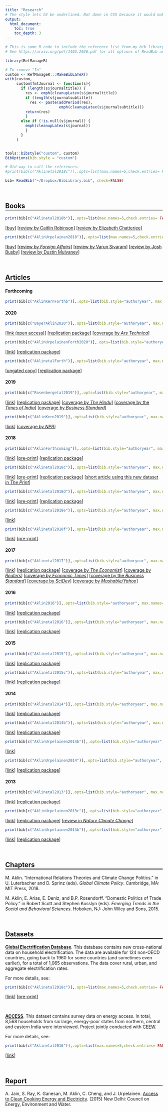```yaml
---
title: "Research"
# The style lets h2 be underlined. Not done in CSS because it would make home page uglier.
output:
  html_document:
    toc: true
    toc_depth: 3
---
```


<!-- <iframe src="/files/aklincv.pdf" width="100%" height="500px"></iframe> -->
    
<style>
h2:after
{
    content:' ';
    display:block;
    border:1px solid black;
}
</style>

```r
# This is some R code to include the reference list from my bib library
# See https://arxiv.org/pdf/1403.2036.pdf for all options of ReadBib and RefManageR

library(RefManageR)

# To remove "In"
custom <- RefManageR:::MakeBibLaTeX()
with(custom,
     custom$fmtJournal <- function(s){
       if (length(s$journaltitle)) {
         res <- emph(cleanupLatex(s$journaltitle))
         if (length(s$journalsubtitle))
           res <- paste(addPeriod(res),
                        emph(cleanupLatex(s$journalsubtitle)))
         return(res)
         }
       else if (!is.null(s$journal)) {
         emph(cleanupLatex(s$journal))
         }
       }
     )


tools::bibstyle("custom", custom)
BibOptions(bib.style = "custom")

# Old way to call the references:
#print(bib[c("Aklinetal2018c")],.opts=list(max.names=5,check.entries= FALSE))

bib= ReadBib("~/Dropbox/BibLibrary.bib", check=FALSE)
```


<br>

## Books

```r
print(bib[c("Aklinetal2018b")],.opts=list(max.names=5,check.entries= FALSE))
```
[[buy](https://mitpress.mit.edu/books/escaping-energy-poverty-trap){target="_blank"}] [[review by Caitlin Robinson](https://www.tandfonline.com/doi/full/10.1080/13549839.2019.1663802){target="_blank"}] [[review by Elizabeth Chatterjee](https://www.cambridge.org/core/journals/perspectives-on-politics/article/escaping-the-energy-poverty-trap-when-and-how-governments-power-the-lives-of-the-poor-by-michael-aklin-patrick-bayer-s-p-harish-and-johannes-urpelainen-cambridge-ma-mit-press-2018-328p-9000-cloth-3500-paper/647EE43487A1855EF01F964001461261){target="_blank"}]

```r
print(bib[c("AklinUrpelainen2018")],.opts=list(max.names=5,check.entries= FALSE))
```
[[buy](https://mitpress.mit.edu/books/renewables){target="_blank"}] [[review by _Foreign Affairs_](https://www.foreignaffairs.com/reviews/capsule-review/2018-10-16/renewables-politics-global-energy-transition){target="_blank"}] [[review by Varun Sivaram](https://link.springer.com/article/10.1057%2Fs41312-018-0046-8){target="_blank"}] [[review by Josh Busby](https://link.springer.com/epdf/10.1057/s41312-018-0064-6?author_access_token=b0uIVtcaLzlKqjqqeHARPlxOt48VBPO10Uv7D6sAgHv4ApbIOdhUVjg9RCUmYLhGqIJpz0X6O_Z8JYI_Etsdw9vOuyhCVMMBYyp0GxwwjJOwavbQ2OW36xDwn5miI5Zc6jcVZrkfV1QDICZEjXFxvQ%3D%3D){target="_blank"}] [[review by Dustin Mulvaney](https://link.springer.com/article/10.1057/s41312-018-0066-4){target="_blank"}]

<br>


## Articles

#### Forthcoming

```r
print(bib[c("AklinKernForthb")],.opts=list(bib.style="authoryear", max.names=5,check.entries= FALSE))
```

#### 2020

```r
print(bib[c("BayerAklin2020")],.opts=list(bib.style="authoryear", max.names=5,check.entries= FALSE))
```
[[link (open access)](https://www.pnas.org/content/early/2020/04/01/1918128117){target="_blank"}] 
[[replication package](https://dataverse.harvard.edu/dataverse/eused){target="_blank"}] 
[[coverage by _Ars Technica_](https://arstechnica.com/science/2020/04/eu-carbon-trading-market-has-reduced-emissions-despite-low-carbon-prices/){target="_blank"}] 

```r
print(bib[c("AklinUrpelainenForth2020")],.opts=list(bib.style="authoryear", max.names=5,check.entries= FALSE))
```
[[link](https://www.sciencedirect.com/science/article/pii/S0973082619312979){target="_blank"}] 
[[replication package](https://dataverse.harvard.edu/dataset.xhtml?persistentId=doi:10.7910/DVN/TIO9UV){target="_blank"}] 

```r
print(bib[c("AklinetalForth")],.opts=list(bib.style="authoryear", max.names=5,check.entries= FALSE))
```
[[ungated copy](https://papers.ssrn.com/sol3/papers.cfm?abstract_id=3537542)]
[[replication package](https://dataverse.harvard.edu/dataset.xhtml?persistentId=doi:10.7910/DVN/KBTHZH)]

#### 2019

```r
print(bib[c("Rosenbergetal2019")],.opts=list(bib.style="authoryear", max.names=5,check.entries= FALSE))
```
[[link](https://www.nature.com/articles/s41893-019-0447-3){target="_blank"}] 
[[replication package](https://dataverse.harvard.edu/dataset.xhtml?persistentId=doi:10.7910/DVN/DRVBZY){target="_blank"}] 
[[coverage by _The Hindu_](https://www.thehindu.com/sci-tech/electrification-in-indian-households-benefits-men-more-than-women-study/article30400757.ece)] 
[[coverage by the _Times of India_](https://energy.economictimes.indiatimes.com/news/power/men-benefit-more-than-women-from-electrification-in-india/72962655){target="_blank"}] 
[[coverage by _Business Standard_](https://www.business-standard.com/article/pti-stories/electrification-in-indian-households-benefits-men-more-than-women-study-119122600264_1.html){target="_blank"}]

```r
print(bib[c("AklinKern2019")],.opts=list(bib.style="authoryear", max.names=5,check.entries= FALSE))
```
[[link](https://academic.oup.com/isq/article-abstract/63/1/15/5290056){target="_blank"}] 
[[coverage by _NPR_](http://www.npr.org/2015/11/10/454589085/the-best-laid-backup-plans){target="_blank"}]

#### 2018

```r
print(bib[c("AklinForthcoming")],.opts=list(bib.style="authoryear", max.names=5,check.entries= FALSE))

```
[[link](https://www.cambridge.org/core/journals/business-and-politics/article/how-robust-is-the-renewable-energy-industry-to-political-shocks-evidence-from-the-2016-us-elections/CAE5D8F7A7FF21D86DC003B08ADB0FAE){target="_blank"}] 
[[pre-print](https://papers.ssrn.com/sol3/papers.cfm?abstract_id=3237964){target="_blank"}] 
[[replication package](https://dataverse.harvard.edu/dataset.xhtml?persistentId=doi:10.7910/DVN/9I106T){target="_blank"}]

```r
print(bib[c("Aklinetal2018c")],.opts=list(bib.style="authoryear", max.names=5,check.entries= FALSE))
```
[[link](https://www.sciencedirect.com/science/article/pii/S030142151830466X){target="_blank"}] 
[[pre-print](https://papers.ssrn.com/sol3/papers.cfm?abstract_id=3220460){target="_blank"}] 
[[replication package](https://dataverse.harvard.edu/dataset.xhtml?persistentId=doi:10.7910/DVN/JE0EVI){target="_blank"}] 
[[short article using this new dataset in _The Print_](https://theprint.in/opinion/how-indias-impressive-electrification-compares-with-south-asian-nations/115134/){target="_blank"}]

```r
print(bib[c("Aklinetal2018d")],.opts=list(bib.style="authoryear", max.names=5,check.entries= FALSE))
```
[[link](https://www.sciencedirect.com/science/article/pii/S0140988318300690){target="_blank"}] 
[[pre-print](https://ssrn.com/abstract=3144081){target="_blank"}] 
[[replication package](https://dataverse.harvard.edu/dataset.xhtml?persistentId=doi:10.7910/DVN/HK7JJT){target="_blank"}]

```r
print(bib[c("Aklinetal2018e")],.opts=list(bib.style="authoryear", max.names=5,check.entries= FALSE))
```
[[link](https://www.sciencedirect.com/science/article/pii/S0301421517307292){target="_blank"}]

```r
print(bib[c("Aklinetal2018f")],.opts=list(bib.style="authoryear", max.names=5,check.entries= FALSE))
```
[[link](https://www.sciencedirect.com/science/article/pii/S0973082617301266){target="_blank"}] 
[[pre-print](https://ssrn.com/abstract=3045139){target="_blank"}]

#### 2017

```r
print(bib[c("Aklinetal2017")],.opts=list(bib.style="authoryear", max.names=5,check.entries= FALSE))
```
[[link](http://advances.sciencemag.org/content/3/5/e1602153/tab-article-info)] 
[[replication package](https://dataverse.harvard.edu/dataverse.xhtml?alias=indiasolar)] 
[[coverage by _The Economist_](https://www.economist.com/news/science-and-technology/21722156-does-light-equal-enlightenment-cheap-illuminations-benefits-remote-areas-may)] 
[[coverage by _Reuters_](http://www.reuters.com/article/us-india-solar-scale-idUSKBN18R21U)] 
[[coverage by _Economic Times_](http://economictimes.indiatimes.com/news/politics-and-nation/no-socioeconomic-benefits-in-rural-india-after-electrification/articleshow/58737403.cms)] 
[[coverage by the _Business Standard_](https://www.business-standard.com/article/economy-policy/no-evidence-of-socioeconomic-benefits-in-india-s-rural-communities-117051801445_1.html)] 
[[coverage by _SciDev_](https://www.scidev.net/asia-pacific/energy/news/solar-microgrids-insufficient-improve-rural-income-alternative-power-energy.html)] 
[[coverage by _Mashable/Yahoo_](https://www.yahoo.com/news/india-apos-rural-solar-revolution-212659846.html)]

#### 2016

```r
print(bib[c("Aklin2016")],.opts=list(bib.style="authoryear", max.names=5,check.entries= FALSE))
```
[[link](http://link.springer.com/article/10.1007/s10640-015-9893-1)] 
[[replication package](replication/EARE2015ReplicationPackage.zip)]

```r
print(bib[c("Aklinetal2016")],.opts=list(bib.style="authoryear", max.names=5,check.entries= FALSE))
```
[[link](https://doi.org/10.1038/nenergy.2016.170)] 
[[replication package](https://dataverse.harvard.edu/dataverse/IndiaAccess)]

#### 2015

```r
print(bib[c("Aklinetal2015")],.opts=list(bib.style="authoryear", max.names=5,check.entries= FALSE))
```
[[link](http://www.sciencedirect.com/science/article/pii/S0360544214013188#)] 
[[replication package](https://dataverse.harvard.edu/dataset.xhtml?persistentId=doi:10.7910/DVN/TKSFIG)]

```r
print(bib[c("Aklinetal2015c")],.opts=list(bib.style="authoryear", max.names=5,check.entries= FALSE))
```
[[link](http://www.sciencedirect.com/science/article/pii/S2214629615300128)] 
[[replication package](https://dataverse.harvard.edu/dataset.xhtml?persistentId=doi:10.7910/DVN/ANE5F6)]

#### 2014

```r
print(bib[c("Aklinetal2014")],.opts=list(bib.style="authoryear", max.names=5,check.entries= FALSE))
```
[[link](http://link.springer.com/article/10.1007/s10018-014-0076-z)] 
[[replication package](https://dataverse.harvard.edu/dataset.xhtml?persistentId=doi:10.7910/DVN/CMNU0D)]

```r
print(bib[c("Aklinetal2014b")],.opts=list(bib.style="authoryear", max.names=5,check.entries= FALSE))
```
[[link](http://link.springer.com/article/10.1007/s10101-014-0146-5)] 
[[replication package](https://dataverse.harvard.edu/dataset.xhtml?persistentId=doi:10.7910/DVN/OMSFUO)]

```r
print(bib[c("AklinUrpelainen2014b")],.opts=list(bib.style="authoryear", max.names=5,check.entries= FALSE))
```
[[link](http://www.sciencedirect.com/science/article/pii/S1462901113002141)]

```r
print(bib[c("AklinUrpelainen2014")],.opts=list(bib.style="authoryear", max.names=5,check.entries= FALSE))
```
[[link](http://onlinelibrary.wiley.com/doi/10.1111/isqu.12119/abstract)] 
[[replication package](replication/ISQ2014ReplicationPackage.zip)]

#### 2013

```r
print(bib[c("Aklinetal2013")],.opts=list(bib.style="authoryear", max.names=5,check.entries= FALSE))
```
[[link](http://www.sciencedirect.com/science/article/pii/S092180091300181X)] 
[[replication package](https://dataverse.harvard.edu/dataset.xhtml?persistentId=doi:10.7910/DVN/MCGRF0)]

```r
print(bib[c("AklinUrpelainen2013c")],.opts=list(bib.style="authoryear", max.names=5,check.entries= FALSE))
```
[[link](http://www.sciencedirect.com/science/article/pii/S095937801300054X)] 
[[replication package](replication/GEC2013ReplicationPackage.zip)] 
[[review in _Nature Climate Change_](http://www.nature.com/nclimate/journal/v3/n7/full/nclimate1939.html)]

```r
print(bib[c("AklinUrpelainen2013b")],.opts=list(bib.style="authoryear", max.names=5,check.entries= FALSE))
```
[[link](http://www.sciencedirect.com/science/article/pii/S092180091300181X)] 
[[replication package](replication/AJPS2013ReplicationPackage.zip)]

<br>

## Chapters

M. Aklin. "International Relations Theories and Climate Change Politics." in U. Luterbacher and D. Sprinz (eds). _Global Climate Policy_. Cambridge, MA: MIT Press, 2018.

M. Aklin, E. Arias, E. Deniz, and B.P. Rosendorff. "Domestic Politics of Trade Policy." in Robert Scott and Stephen Kosslyn (eds). _Emerging Trends in the Social and Behavioral Sciences_. Hoboken, NJ: John Wiley and Sons, 2015.

<br>


## Datasets

[**Global Electrification Database**](https://dataverse.harvard.edu/dataverse/electrification). This database contains new cross-national data on household electrification. The data are available for 124 non-OECD countries, going back to 1960 for some countries (and sometimes even earlier), for a total of 1,065 observations. The data cover rural, urban, and aggregate electrification rates.

For more details, see:
```r
print(bib[c("Aklinetal2018c")],.opts=list(max.names=5,check.entries= FALSE))
```
[[link](https://www.sciencedirect.com/science/article/pii/S030142151830466X)] [[pre-print](https://papers.ssrn.com/sol3/papers.cfm?abstract_id=3220460)]

<br>

[**ACCESS**](https://dataverse.harvard.edu/dataverse/IndiaAccess). This dataset contains survey data on energy access. In total, 8,568 households from six large, energy-poor states from northern, central and eastern India were interviewed. Project jointly conducted with [CEEW](https://www.ceew.in/).

For more details, see:
```r
print(bib[c("Aklinetal2016")],.opts=list(max.names=5,check.entries= FALSE))
```
[[link](https://doi.org/10.1038/nenergy.2016.170)]

<br>

## Report

A. Jain, S. Ray, K. Ganesan, M. Aklin, C. Cheng, and J. Urpelainen. [Access to Clean Cooking Energy and Electricity](http://www.indiaenvironmentportal.org.in/files/file/CEEW-ACCESS-Report.pdf). (2015) New Delhi: Council on Energy, Environment and Water.




